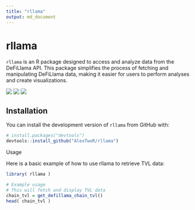 ```yaml
---
title: "rllama"
output: md_document
---
```


# rllama

`rllama` is an R package designed to access and analyze data from the DeFiLlama API. This package simplifies the process of fetching and manipulating DeFiLlama data, making it easier for users to perform analyses and create visualizations.

[![](https://www.r-pkg.org/badges/version/rllama)](https://cran.r-project.org/web/packages/rllama/index.html)
[![](https://cranlogs.r-pkg.org/badges/rllama)](https://cran.r-project.org/package=rllama)
[![](https://cranlogs.r-pkg.org/badges/grand-total/rllama)](https://cranlogs.r-pkg.org/badges/grand-total/rllama)

## Installation

You can install the development version of `rllama` from GitHub with:

```r
# install.packages("devtools")
devtools::install_github("AlexTwoR/rllama")
```

Usage

Here is a basic example of how to use rllama to retrieve TVL data:

```r

library( rllama )

# Example usage
# This will fetch and display TVL data
chain_tvl = get_defillama_chain_tvl()
head( chain_tvl )
```
